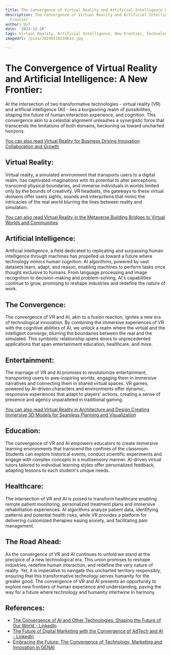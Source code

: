 ```yaml
---
title: The Convergence of Virtual Reality and Artificial Intelligence A New Frontier
description: The Convergence of Virtual Reality and Artificial Intelligence A New
  Frontier
author: Usf
date: '2023-12-26'
tags: Virtual Reality, Artificial Intelligence, New Frontier, Technology, Innovation
imageUrl: /pixa/20240118234632.jpg

---
```

# **The Convergence of Virtual Reality and Artificial  Intelligence: A New Frontier:**

At the intersection of two transformative technologies - virtual reality  (VR)  and artificial intelligence (AI) - lies  a burgeoning realm of possibilities, shaping the future of human interaction experience, and cognition. This convergence akin to a celestial alignment  unleashes a synergistic force that transcends the limitations of both domains, beckoning us toward uncharted horizons.

[You can also read Virtual Reality  for Business Driving Innovation Collaboration and Growth](Virtual%20Reality%20for%20Business%20Driving%20Innovation%2C%20Collaboration%2C%20and%20Growth)


##  **Virtual Reality:**

Virtual reality, a simulated environment that transports users to  a  digital realm, has captivated imaginations with its potential to alter perceptions, transcend physical boundaries, and immerse  individuals  in worlds limited only by the bounds of creativity. VR  headsets, the gateways to these virtual domains offer users sights, sounds and interactions  that mimic the intricacies of the real  world blurring the lines  between  reality and simulation.

[You can also  read Virtual Reality in the Metaverse Building Bridges to Virtual Worlds and Communities](Virtual%20Reality%20in%20the%20Metaverse%20Building%20Bridges%20to%20Virtual%20Worlds%20and%20Communities)


##  **Artificial Intelligence:**

Artificial intelligence, a  field dedicated to replicating  and surpassing human intelligence through machines has propelled us toward a future where technology mimics human cognition. AI algorithms, powered  by vast datasets learn, adapt, and reason, enabling  machines to perform tasks once thought exclusive to humans. From language processing and image recognition to decision-making and problem-solving, AI's capabilities continue  to grow, promising to reshape industries and redefine the nature of work.

## **The Convergence:**

The convergence  of VR and AI, akin to  a fusion reaction, ignites a new era of technological innovation. By  combining  the immersive experiences of VR with the cognitive abilities of  AI, we unlock a realm where the virtual and the intelligent converge, blurring the boundaries between the real and the simulated. This symbiotic relationship opens doors to unprecedented applications  that span entertainment education, healthcare, and more.

##  **Entertainment:**

The marriage of VR and AI promises to  revolutionize entertainment, transporting users to awe-inspiring worlds, engaging them in immersive narratives and connecting them in shared virtual spaces. VR games, powered by AI-driven characters and environments offer dynamic, responsive experiences that  adapt to players' actions, creating a  sense of  presence and agency unparalleled in  traditional gaming.

[You can also read Virtual Reality in Architecture and Design Creating Immersive  3D Models for Seamless Planning and Visualization](Virtual%20Reality%20in%20Architecture%20and%20Design%20Creating%20Immersive%203D%20Models%20for%20Seamless%20Planning%20and%20Visualization)


## **Education:**

The convergence of VR  and AI empowers educators to create immersive learning environments that transcend the confines of the classroom. Students can explore historical events,  conduct scientific experiments and engage with complex concepts in a multisensory manner.  AI-driven virtual tutors tailored to individual learning styles offer personalized feedback, adapting lessons to each student's  unique needs.

## **Healthcare:**

The intersection of  VR and AI is poised to transform healthcare enabling remote patient monitoring, personalized treatment plans and  immersive rehabilitation experiences. AI algorithms analyze patient data, identifying  patterns and potential health risks, while VR provides  a platform for delivering customized therapies easing anxiety, and facilitating pain management.

## **The Road Ahead:**

As the convergence of  VR  and AI continues to unfold we stand at the precipice of a new technological era. This union promises to reshape industries, redefine  human interaction, and redefine the  very nature of reality.  Yet, it is imperative to navigate this uncharted territory responsibly, ensuring that  this transformative  technology serves humanity for the greater good. The convergence of VR  and  AI presents an opportunity to explore new frontiers of human experience and understanding, paving the way for a future  where technology  and  humanity intertwine in harmony.

## References:
- [The Convergence of AI and Other Technologies: Shaping the Future of Our World - LinkedIn](https://www.linkedin.com/pulse/convergence-ai-other-technologies-shaping-future-our-world-sharma)
- [The Future of Digital Marketing with the Convergence of AdTech and AI - LinkedIn](https://www.linkedin.com/pulse/future-digital-marketing-convergence-adtech-ai-afntz?trk=organization_guest_main-feed-card_feed-article-content)
- [Embracing the Future: The Convergence of Technology, Marketing and Innovation in GENAI](https://www.wearejackryan.com/post/embracing-the-future-the-convergence-of-technology-marketing-and-innovation-in-gen-ai)
